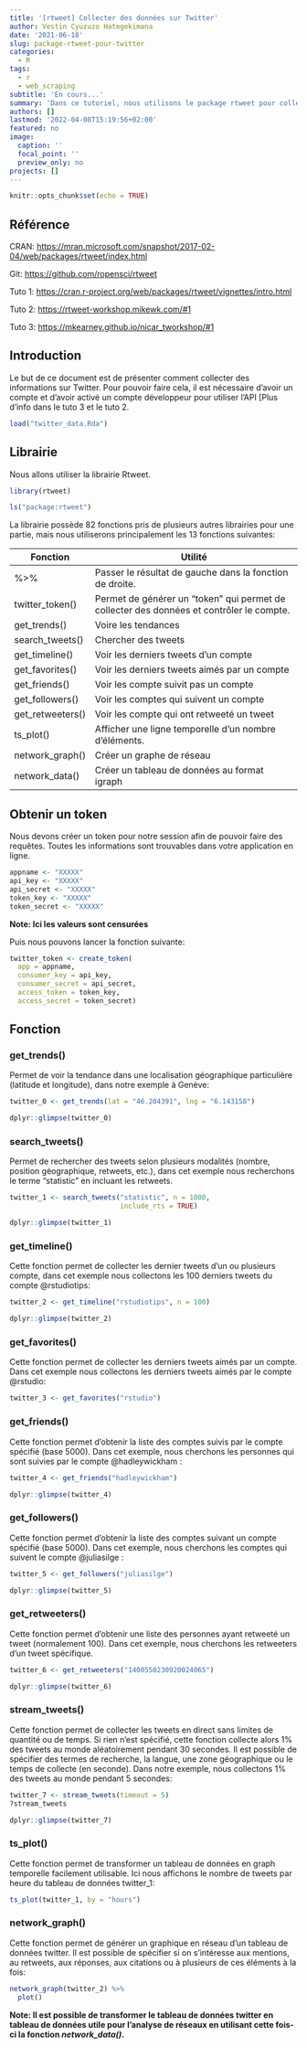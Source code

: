 ```yaml
---
title: '[rtweet] Collecter des données sur Twitter'
author: Vestin Cyuzuzo Hategekimana
date: '2021-06-18'
slug: package-rtweet-pour-twitter
categories:
  - R
tags:
  - r
  - web_scraping
subtitle: 'En cours...'
summary: 'Dans ce tutoriel, nous utilisons le package rtweet pour collecter des données sur Twitter'
authors: []
lastmod: '2022-04-08T15:19:56+02:00'
featured: no
image:
  caption: ''
  focal_point: ''
  preview_only: no
projects: []
---
```


```r
knitr::opts_chunk$set(echo = TRUE)
```

## Référence

CRAN: <https://mran.microsoft.com/snapshot/2017-02-04/web/packages/rtweet/index.html>

Git: <https://github.com/ropensci/rtweet>

Tuto 1: <https://cran.r-project.org/web/packages/rtweet/vignettes/intro.html>

Tuto 2: <https://rtweet-workshop.mikewk.com/#1>

Tuto 3: <https://mkearney.github.io/nicar_tworkshop/#1>

## Introduction

Le but de ce document est de présenter comment collecter des informations sur Twitter. Pour pouvoir faire cela, il est nécessaire d'avoir un compte et d'avoir activé un compte développeur pour utiliser l'API [Plus d'info dans le tuto 3 et le tuto 2.

```r
load("twitter_data.Rda")
```

## Librairie

Nous allons utiliser la librairie Rtweet.

```r
library(rtweet)
```

```r
ls("package:rtweet")
```

La librairie possède 82 fonctions pris de plusieurs autres librairies pour une partie, mais nous utiliserons principalement les 13 fonctions suivantes:

+------------------+------------------------------------------------------------------------------------------+
| Fonction         | Utilité                                                                                  |
+==================+==========================================================================================+
| %\>%             | Passer le résultat de gauche dans la fonction de droite.                                 |
+------------------+------------------------------------------------------------------------------------------+
| twitter_token()  | Permet de générer un "token" qui permet de collecter des données et contrôler le compte. |
+------------------+------------------------------------------------------------------------------------------+
| get_trends()     | Voire les tendances                                                                      |
+------------------+------------------------------------------------------------------------------------------+
| search_tweets()  | Chercher des tweets                                                                      |
+------------------+------------------------------------------------------------------------------------------+
| get_timeline()   | Voir les derniers tweets d'un compte                                                     |
+------------------+------------------------------------------------------------------------------------------+
| get_favorites()  | Voir les derniers tweets aimés par un compte                                             |
+------------------+------------------------------------------------------------------------------------------+
| get_friends()    | Voir les compte suivit pas un compte                                                     |
+------------------+------------------------------------------------------------------------------------------+
| get_followers()  | Voir les comptes qui suivent un compte                                                   |
+------------------+------------------------------------------------------------------------------------------+
| get_retweeters() | Voir les compte qui ont retweeté un tweet                                                |
+------------------+------------------------------------------------------------------------------------------+
| ts_plot()        | Afficher une ligne temporelle d'un nombre d'éléments.                                    |
+------------------+------------------------------------------------------------------------------------------+
| network_graph()  | Créer un graphe de réseau                                                                |
+------------------+------------------------------------------------------------------------------------------+
| network_data()   | Créer un tableau de données au format igraph                                             |
+------------------+------------------------------------------------------------------------------------------+

## Obtenir un token

Nous devons créer un token pour notre session afin de pouvoir faire des requêtes. Toutes les informations sont trouvables dans votre application en ligne.

```r
appname <- "XXXXX"
api_key <- "XXXXX"
api_secret <- "XXXXX"
token_key <- "XXXXX"
token_secret <- "XXXXX"
```

**Note: Ici les valeurs sont censurées**

Puis nous pouvons lancer la fonction suivante:

```r
twitter_token <- create_token(
  app = appname,
  consumer_key = api_key,
  consumer_secret = api_secret,
  access_token = token_key,
  access_secret = token_secret)
```

## Fonction

### get_trends()

Permet de voir la tendance dans une localisation géographique particulière (latitude et longitude), dans notre exemple à Genève:

```r
twitter_0 <- get_trends(lat = "46.204391", lng = "6.143158")
```

```r
dplyr::glimpse(twitter_0)
```

### search_tweets()

Permet de rechercher des tweets selon plusieurs modalités (nombre, position géographique, retweets, etc.), dans cet exemple nous recherchons le terme "statistic" en incluant les retweets.

```r
twitter_1 <- search_tweets("statistic", n = 1000,
                           include_rts = TRUE)
```

```r
dplyr::glimpse(twitter_1)
```

### get_timeline()

Cette fonction permet de collecter les dernier tweets d'un ou plusieurs compte, dans cet exemple nous collectons les 100 derniers tweets du compte @rstudiotips:

```r
twitter_2 <- get_timeline("rstudiotips", n = 100)
```

```r
dplyr::glimpse(twitter_2)
```

### get_favorites()

Cette fonction permet de collecter les derniers tweets aimés par un compte. Dans cet exemple nous collectons les derniers tweets aimés par le compte @rstudio:

```r
twitter_3 <- get_favorites("rstudio")
```

### get_friends()

Cette fonction permet d'obtenir la liste des comptes suivis par le compte spécifié (base 5000). Dans cet exemple, nous cherchons les personnes qui sont suivies par le compte @hadleywickham :

```r
twitter_4 <- get_friends("hadleywickham")
```

```r
dplyr::glimpse(twitter_4)
```

### get_followers()

Cette fonction permet d'obtenir la liste des comptes suivant un compte spécifié (base 5000). Dans cet exemple, nous cherchons les comptes qui suivent le compte @juliasilge :

```r
twitter_5 <- get_followers("juliasilge")
```

```r
dplyr::glimpse(twitter_5)
```

### get_retweeters()

Cette fonction permet d'obtenir une liste des personnes ayant retweeté un tweet (normalement 100). Dans cet exemple, nous cherchons les retweeters d'un tweet spécifique.

```r
twitter_6 <- get_retweeters("1400550230920024065")
```

```r
dplyr::glimpse(twitter_6)
```

### stream_tweets()

Cette fonction permet de collecter les tweets en direct sans limites de quantité ou de temps. Si rien n'est spécifié, cette fonction collecte alors 1% des tweets au monde aléatoirement pendant 30 secondes. Il est possible de spécifier des termes de recherche, la langue, une zone géographique ou le temps de collecte (en seconde). Dans notre exemple, nous collectons 1% des tweets au monde pendant 5 secondes:

```r
twitter_7 <- stream_tweets(timeout = 5)
?stream_tweets
```

```r
dplyr::glimpse(twitter_7)
```

### ts_plot()

Cette fonction permet de transformer un tableau de données en graph temporelle facilement utilisable. Ici nous affichons le nombre de tweets par heure du tableau de données twitter_1:

```r
ts_plot(twitter_1, by = "hours")
```

### network_graph()

Cette fonction permet de générer un graphique en réseau d'un tableau de données twitter. Il est possible de spécifier si on s'intéresse aux mentions, au retweets, aux réponses, aux citations ou à plusieurs de ces éléments à la fois:

```r
network_graph(twitter_2) %>% 
  plot()
```

**Note: Il est possible de transformer le tableau de données twitter en tableau de données utile pour l'analyse de réseaux en utilisant cette fois-ci la fonction _network_data()_.**
